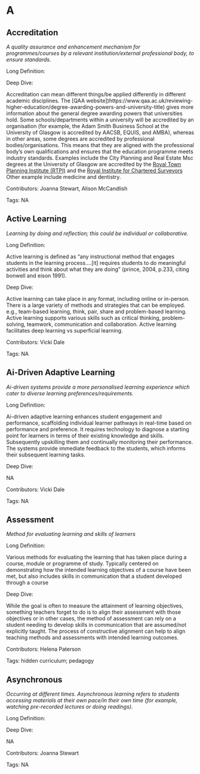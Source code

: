 #  A 
 
## Accreditation

<dfn>A quality assurance and enhancement mechanism for programmes/courses by a relevant institution/external professional body, to ensure standards.</dfn>

Long Definition: 













Deep Dive:

Accreditation can mean different things/be applied differently in different academic disciplines.  The [QAA website])https://www.qaa.ac.uk/reviewing-higher-education/degree-awarding-powers-and-university-title) gives more information about the general degree awarding powers that universities hold. Some schools/departments within a university will be accredited by an organisation (for example, the Adam Smith Business School at the University of Glasgow is accredited by AACSB, EQUIS, and AMBA), whereas in other areas, some degrees are accredited by professional bodies/organisations. This means that they are aligned with the professional body’s own qualifications and ensures that the education programme meets industry standards. Examples include the City Planning and Real Estate Msc degrees at the University of Glasgow are accredited by the [Royal Town Planning Institute (RTPI)](http://www.rtpi.org.uk https://www.rtpi.org.uk/become-a-planner/study-at-university/wales-scotland-and-northern-ireland/) and the [Royal Institute for Chartered Surveyors](https://www.rics.org https://www.rics.org/surveyor-careers/how-to-become-a-surveyor/university-surveying-courses) Other example include medicine and dentistry.

Contributors: Joanna Stewart, Alison McCandlish

Tags: NA
 
## Active Learning

<dfn>Learning by doing and reflection; this could be individual or collaborative.</dfn>

Long Definition: 

Active learning is defined as “any instructional method that engages students in the learning process….[it] requires students to do meaningful activities and think about what they are doing” (prince, 2004, p.233, citing bonwell and eison 1991).











Deep Dive:

Active learning can take place in any format, including online or in-person.  There is a large variety of methods and strategies that can be employed. e.g., team-based learning, think, pair, share and problem-based learning. Active learning supports various skills such as critical thinking, problem-solving, teamwork, communication and collaboration. Active learning facilitates deep learning vs superficial learning.

Contributors: Vicki Dale

Tags: NA
 
## Ai-Driven Adaptive Learning

<dfn>Ai-driven systems provide a more personalised learning experience which cater to diverse learning preferences/requirements.</dfn>

Long Definition: 

Ai-driven adaptive learning enhances student engagement and performance, scaffolding individual learner pathways in real-time based on performance and preference. It requires technology to diagnose a starting point for learners in terms of their existing knowledge and skills. Subsequently upskilling them and continually monitoring their performance. The systems provide immediate feedback to the students, which informs their subsequent learning tasks.











Deep Dive:

NA

Contributors: Vicki Dale

Tags: NA
 
## Assessment

<dfn>Method for evaluating learning and skills of learners</dfn>

Long Definition: 

Various methods for evaluating the learning that has taken place during a course, module or programme of study. Typically centered on demonstrating how the intended learning objectives of a course have been met, but also includes skills in communication that a student developed through a course











Deep Dive:

While the goal is often to measure the attainment of learning objectives, something teachers forget to do is to align their assessment with those objectives or in other cases, the method of assessment can rely on a student needing to develop skills in communication that are assumed/not explicitly taught. The process of constructive alignment can help to align teaching methods and assessments with intended learning outcomes.

Contributors: Helena Paterson

Tags: hidden curriculum; pedagogy
 
## Asynchronous

<dfn>Occurring at different times. Asynchronous learning refers to students accessing materials at their own pace/in their own time  (for example, watching pre-recorded lectures or doing readings).</dfn>

Long Definition: 













Deep Dive:

NA

Contributors: Joanna Stewart

Tags: NA
